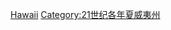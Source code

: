 {{Commons category|2003 in Hawaii}}
{{Year in US state category|2|0|0|3|夏威夷州|Hawaii}}
[[Category:2003年大洋洲|Hawaii]]
[[Category:21世纪各年夏威夷州|Category:21世纪各年夏威夷州]]